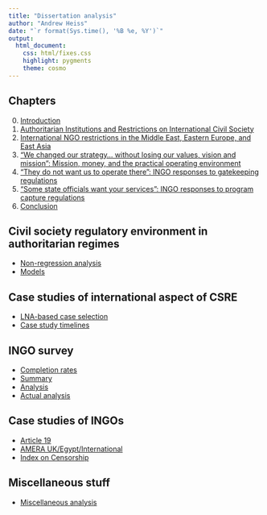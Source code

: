 ```yaml
---
title: "Dissertation analysis"
author: "Andrew Heiss"
date: "`r format(Sys.time(), '%B %e, %Y')`"
output: 
  html_document: 
    css: html/fixes.css
    highlight: pygments
    theme: cosmo
---
```


## Chapters

0. [Introduction](Writing/0_introduction/introduction.html)
1. [Authoritarian Institutions and Restrictions on International Civil Society](Writing/1_cs_regime_stability/cs_regime_stability.html)
2. [International NGO restrictions in the Middle East, Eastern Europe, and East Asia](Writing/2_country_case_studies/country_case_studies.html)
3. ["We changed our strategy… without losing our values, vision and mission": Mission, money, and the practical operating environment](Writing/3_ingo_mechanisms/ingo_mechanisms.html)
4. ["They do not want us to operate there": INGO responses to gatekeeping regulations](Writing/4_gatekeeping/gatekeeping.html)
5. ["Some state officials want your services": INGO responses to program capture regulations](Writing/5_program_capture/program_capture.html)
6. [Conclusion](Writing/6_conclusion/conclusion.html)


## Civil society regulatory environment in authoritarian regimes

- [Non-regression analysis](ngo_regs_regime_stability/misc_analysis.html)
- [Models](ngo_regs_regime_stability/models.html)

## Case studies of international aspect of CSRE

- [LNA-based case selection](country_case_studies/case_selection.html)
- [Case study timelines](country_case_studies/timelines.html)

## INGO survey

- [Completion rates](ingo_survey/completion_rates.html)
- [Summary](ingo_survey/survey_summary.html)
- [Analysis](ingo_survey/survey_analysis.html)
- [Actual analysis](ingo_survey/actual_analysis.html)

## Case studies of INGOs

- [Article 19](ingo_case_studies/article_19.html)
- [AMERA UK/Egypt/International](ingo_case_studies/amera.html)
- [Index on Censorship](ingo_case_studies/index_censorship.html)

## Miscellaneous stuff

- [Miscellaneous analysis](misc/misc_analysis.html)
